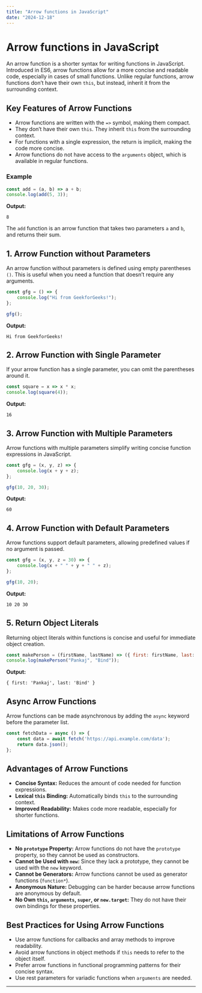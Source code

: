 ```yaml
---
title: "Arrow functions in JavaScript"
date: "2024-12-18"
---
```


# Arrow functions in JavaScript

An arrow function is a shorter syntax for writing functions in JavaScript. Introduced in ES6, arrow functions allow for a more concise and readable code, especially in cases of small functions. Unlike regular functions, arrow functions don’t have their own `this`, but instead, inherit it from the surrounding context.

## Key Features of Arrow Functions

- Arrow functions are written with the `=>` symbol, making them compact.
- They don’t have their own `this`. They inherit `this` from the surrounding context.
- For functions with a single expression, the return is implicit, making the code more concise.
- Arrow functions do not have access to the `arguments` object, which is available in regular functions.

### Example

```javascript
const add = (a, b) => a + b;
console.log(add(5, 3));
```

**Output:**
```
8
```

The `add` function is an arrow function that takes two parameters `a` and `b`, and returns their sum.

## 1. Arrow Function without Parameters

An arrow function without parameters is defined using empty parentheses `()`. This is useful when you need a function that doesn’t require any arguments.

```javascript
const gfg = () => {
    console.log("Hi from GeekforGeeks!");
};

gfg();
```

**Output:**
```
Hi from GeekforGeeks!
```

## 2. Arrow Function with Single Parameter

If your arrow function has a single parameter, you can omit the parentheses around it.

```javascript
const square = x => x * x;
console.log(square(4));
```

**Output:**
```
16
```

## 3. Arrow Function with Multiple Parameters

Arrow functions with multiple parameters simplify writing concise function expressions in JavaScript.

```javascript
const gfg = (x, y, z) => {
    console.log(x + y + z);
};

gfg(10, 20, 30);
```

**Output:**
```
60
```

## 4. Arrow Function with Default Parameters

Arrow functions support default parameters, allowing predefined values if no argument is passed.

```javascript
const gfg = (x, y, z = 30) => {
    console.log(x + " " + y + " " + z);
};

gfg(10, 20);
```

**Output:**
```
10 20 30
```

## 5. Return Object Literals

Returning object literals within functions is concise and useful for immediate object creation.

```javascript
const makePerson = (firstName, lastName) => ({ first: firstName, last: lastName });
console.log(makePerson("Pankaj", "Bind"));
```

**Output:**
```
{ first: 'Pankaj', last: 'Bind' }
```

## Async Arrow Functions

Arrow functions can be made asynchronous by adding the `async` keyword before the parameter list.

```javascript
const fetchData = async () => {
    const data = await fetch('https://api.example.com/data');
    return data.json();
};
```

## Advantages of Arrow Functions

- **Concise Syntax:** Reduces the amount of code needed for function expressions.
- **Lexical `this` Binding:** Automatically binds `this` to the surrounding context.
- **Improved Readability:** Makes code more readable, especially for shorter functions.

## Limitations of Arrow Functions

- **No `prototype` Property:** Arrow functions do not have the `prototype` property, so they cannot be used as constructors.
- **Cannot be Used with `new`:** Since they lack a prototype, they cannot be used with the `new` keyword.
- **Cannot be Generators:** Arrow functions cannot be used as generator functions (`function*`).
- **Anonymous Nature:** Debugging can be harder because arrow functions are anonymous by default.
- **No Own `this`, `arguments`, `super`, or `new.target`:** They do not have their own bindings for these properties.

## Best Practices for Using Arrow Functions

- Use arrow functions for callbacks and array methods to improve readability.
- Avoid arrow functions in object methods if `this` needs to refer to the object itself.
- Prefer arrow functions in functional programming patterns for their concise syntax.
- Use rest parameters for variadic functions when `arguments` are needed.

---
